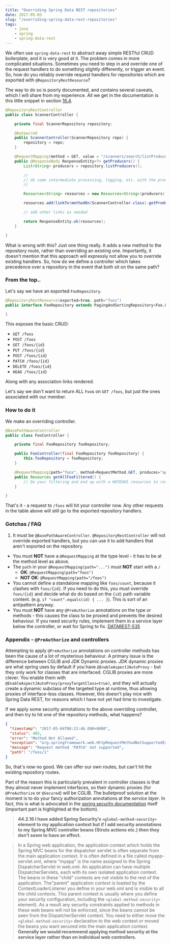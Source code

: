 ```yaml
---
title: "Overriding Spring Data REST repositories"
date: 2017-05-03
slug: "/overriding-spring-data-rest-repositories"
tags:
    - java
    - spring
    - spring-data-rest
---
```


We often use `spring-data-rest` to abstract away simple RESTful CRUD boilerplate, and it is very good at it. The problem comes in more complicated situations. Sometimes you need to step in and override one of the request handlers to do something slightly differently, or trigger an event. So, how do you reliably override request handlers for repositories which are exported with `@RepositoryRestResource`?

The way to do so is poorly documented, and contains several caveats, which I will share from my experience. All we get in the documentation is this little snippet in section [16.4](http://docs.spring.io/spring-data/rest/docs/current/reference/html/#customizing-sdr.overriding-sdr-response-handlers).

```java
@RepositoryRestController
public class ScannerController {

    private final ScannerRepository repository;

    @Autowired
    public ScannerController(ScannerRepository repo) { 
        repository = repo;
    }

    @RequestMapping(method = GET, value = "/scanners/search/listProducers") 
    public @ResponseBody ResponseEntity<?> getProducers() {
        List<String> producers = repository.listProducers(); 

        //
        // do some intermediate processing, logging, etc. with the producers
        //

        Resources<String> resources = new Resources<String>(producers); 

        resources.add(linkTo(methodOn(ScannerController.class).getProducers()).withSelfRel()); 

        // add other links as needed

        return ResponseEntity.ok(resources); 
    }

}
```

What is wrong with this? Just one thing really. It adds a new method to the repository route, rather than overriding an existing one. Importantly, it doesn't mention that this approach will expressly not allow you to override existing handlers. So, how do we define a controller which takes precedence over a repository in the event that both sit on the same path?

### From the top..

Let's say we have an exported `FooRepository`.

```java
@RepositoryRestResource(exported=true, path="foos")
public interface FooRepository extends PagingAndSortingRepository<Foo,Long> {

}
```

This exposes the basic CRUD:

* `GET /foos` 
* `POST /foos` 
* `GET /foos/{id}`
* `PUT /foos/{id}`
* `POST /foos/{id}`
* `PATCH /foos/{id}`
* `DELETE /foos/{id}`
* `HEAD /foos/{id}`

Along with any association links rendered.

Let's say we don't want to return ALL `Foo`s on `GET /foos`, but just the ones associated with our member.

### How to do it

We make an overriding controller.

```java
@BasePathAwareController
public class FooController {

    private final FooRepository fooRepository;

    public FooController(final FooRepository fooRepository) {
        this.fooRepository = fooRepository;
    }

    @RequestMapping(path="foos", method=RequestMethod.GET, produces="application/hal+json")
    public Resources getAllFooFiltered() {
        // Do your filtering and end up with a HATEOAS resources to return
    }

}
```

That's it - a request to `/foos` will hit your controller now. Any other requests in the table above will still go to the exported repository handlers.

### Gotchas / FAQ

1. It must be `@BasePathAwareController`. `@RepositoryRestController` will not override exported handlers, but you can use it to add handlers that aren't exported on the repository.
* You must **NOT** have a `@RequestMapping` at the type level - it has to be at the method level as above.
* The `path` in your `@RequestMapping(path="...")` must **NOT** start with a `/`
    * **OK**: `@RequestMapping(path="foos")`
    * **NOT OK**: `@RequestMapping(path="/foos")`
* You cannot define a standalone mapping like `foos/count`, because it clashes with `foos/{id}`. If you need to do this, you must override `foos/{id}` and decide what do do based on the `{id}` path variable content. (e.g. `if "count".equals(id) { ... }`). This is sort of an antipattern anyway.
* You must **NOT** have any `@PreAuthorize` annotations on the type or methods - this causes the class to be proxied and prevents the desired behaviour. If you need security rules, implement them in a service layer below the controller, or wait for Spring to fix. [DATAREST-535](https://jira.spring.io/browse/DATAREST-535?focusedCommentId=116225&page=com.atlassian.jira.plugin.system.issuetabpanels:comment-tabpanel#comment-116225)

### Appendix - `@PreAuthorize` and controllers

Attempting to apply `@PreAuthorize` annotations on controller methods has been the cause of a lot of mysterious behaviour. A primary issue is the difference between CGLIB and JDK Dynamic proxies. JDK dynamic proxies are what spring uses by default if you have `@EnableAspectJAutoProxy` - but they only work for classes that are interfaced. CGLIB proxies are more clever. You enable them with `@EnableAspectJAutoProxy(proxyTargetClass=true)`, and they will actually create a dynamic subclass of the targeted type at runtime, thus allowing proxies of interface-less classes. However, this doesn't play nice with Spring Data REST, for reasons which I have not yet had time to investigate.

If we apply some security annotations to the above overriding controller, and then try to hit one of the repository methods, what happens?

```json
{
  "timestamp": "2017-05-04T08:23:46.090+0000",
  "status": 405,
  "error": "Method Not Allowed",
  "exception": "org.springframework.web.HttpRequestMethodNotSupportedException",
  "message": "Request method 'PATCH' not supported",
  "path": "/foos/1"
}
```

So, that's now no good. We can offer our own routes, but can't hit the existing repository routes.

Part of the reason this is particularly prevalent in controller classes is that they almost never implement interfaces, so their dynamic proxies (for `@PreAuthorize` or `@Secured`) will be CGLIB. The bulletproof solution at the moment is to do your fancy authorization annotations at the *service layer*. In fact, this is what is advocated in the [spring security documentation](http://docs.spring.io/spring-security/site/docs/4.2.2.RELEASE/reference/htmlsingle/#appendix-faq-method-security-in-web-context) itself (important part is highlighted at the bottom).

> **44.2.16 I have added Spring Security’s `<global-method-security>` element to my application context but if I add security annotations to my Spring MVC controller beans (Struts actions etc.) then they don’t seem to have an effect.**

> In a Spring web application, the application context which holds the Spring MVC beans for the dispatcher servlet is often separate from the main application context. It is often defined in a file called myapp-servlet.xml, where "myapp" is the name assigned to the Spring DispatcherServlet in web.xml. An application can have multiple DispatcherServlets, each with its own isolated application context. The beans in these "child" contexts are not visible to the rest of the application. The"parent" application context is loaded by the ContextLoaderListener you define in your web.xml and is visible to all the child contexts. This parent context is usually where you define your security configuration, including the `<global-method-security>` element). As a result any security constraints applied to methods in these web beans will not be enforced, since the beans cannot be seen from the DispatcherServlet context. You need to either move the `<global-method-security>` declaration to the web context or moved the beans you want secured into the main application context. **Generally we would recommend applying method security at the service layer rather than on individual web controllers.**

